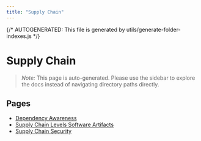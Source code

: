 ```yaml
---
title: "Supply Chain"
---
```


{/* AUTOGENERATED: This file is generated by utils/generate-folder-indexes.js */}

# Supply Chain

> _Note:_ This page is auto-generated. Please use the sidebar to explore the docs instead of
> navigating directory paths directly.

## Pages

- [Dependency Awareness](/supply-chain/dependency-awareness)
- [Supply Chain Levels Software Artifacts](/supply-chain/supply-chain-levels-software-artifacts)
- [Supply Chain Security](/supply-chain/overview)
